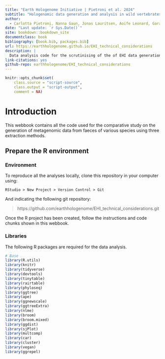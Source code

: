 ```yaml
---
title: "Earth Hologenome Initiative | Pietroni et al. 2024"
subtitle: "Hologenomic data generation and analysis in wild vertebrates"
author:
  - Carlotta Pietroni, Nanna Gaun, Jonas Lauritsen, Aoife Leonard, Garazi Martin, Iñaki Odriozola, Ostaizka Aizpurua,  Antton Alberdi^[University of Copenhagen, antton.alberdi@sund.ku.dk], Raphael Eisenhofer
date: "Last update: `r Sys.Date()`"
site: bookdown::bookdown_site
documentclass: book
bibliography: [book.bib, packages.bib]
url: https://earthhologenome.github.io/EHI_technical_considerations
description: |
  Data analysis code for the scrutinising of the of EHI data generation.
link-citations: yes
github-repo: earthhologenome/EHI_technical_considerations
---
```


```r
knitr::opts_chunk$set(
    class.source = "script-source",
    class.output = "script-output",
    comment = NA)
```

# Introduction

This webbook contains all the code used for the comparative study on the generation of metagenomic data from faeces of various species using three extraction methods.

## Prepare the R environment

### Environment

To reproduce all the analyses locally, clone this repository in your computer using:

```
RStudio > New Project > Version Control > Git
```

And indicating the following git repository:

> https://github.com/earthhologenome/EHI_technical_considerations.git

Once the R project has been created, follow the instructions and code chunks shown in this webbook.

### Libraries

The following R packages are required for the data analysis.

```r
# Base
library(R.utils)
library(knitr)
library(tidyverse)
library(devtools)
library(tinytable)
library(rairtable)
library(phyloseq)
library(ggtree)
library(ape)
library(ggnewscale)
library(ggtreeExtra)
library(nlme)
library(broom)
library(broom.mixed)
library(ggdist)
library(sjPlot)
library(multcomp)
library(car)
library(cluster)
library(vegan)
library(ggrepel)
```

